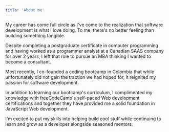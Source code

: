 ```yaml
---
title: 'About me'
---
```


My career has come full circle as I've come to the realization that software development is what I love doing. To me, there's no better feeling than building something tangible.

Despite completing a postgraduate certificate in computer programming and having worked as a programmer analyst at a Canadian SAAS company for over 2 years, I left that role to pursue an MBA thinking I wanted to become a consultant.

Most recently, I co-founded a coding bootcamp in Colombia that while unfortunately did not gain the traction we had hoped for, it reignited my passion for software development.

In addition to learning our bootcamp's curriculum, I complimented my knowledge with freeCodeCamp's self-paced Web development certifications and together they have provided me a solid foundation in JavaScript Web development.

I'm excited to put my skills into helping build cool stuff while continuing to learn and grow as a developer alongside seasoned mentors.
